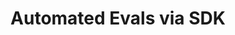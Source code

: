 ---
title: Automated Evals via SDK
description: "Scale your AI evaluations with Quotient AI's Python SDK"
icon: "screwdriver-wrench"
---
